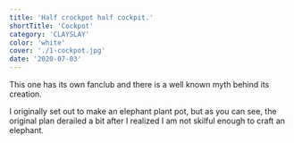 ```yaml
---
title: 'Half crockpot half cockpit.'
shortTitle: 'Cockpot'
category: 'CLAYSLAY'
color: 'white'
cover: './1-cockpot.jpg'
date: '2020-07-03'
---
```


This one has its own fanclub and there is a well known myth behind its creation.

I originally set out to make an elephant plant pot, but as you can see, the original plan derailed a bit after I realized I am not skilful enough to craft an elephant.
